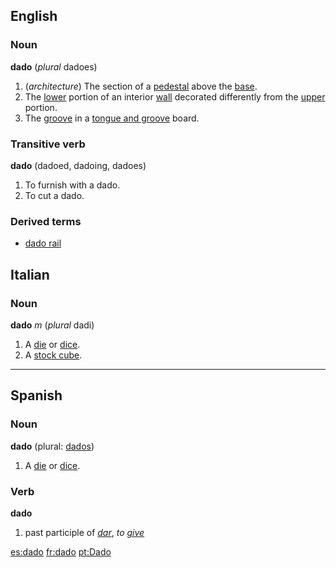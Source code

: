 ==English==
===Noun===
'''dado''' (''plural'' dadoes)
#(''architecture'') The section of a [[pedestal]] above the [[base]].
#The [[lower]] portion of an interior [[wall]] decorated differently from the [[upper]] portion.
#The [[groove]] in a [[tongue and groove]] board.
===Transitive verb===
'''dado''' (dadoed, dadoing, dadoes)
#To furnish with a dado.
#To cut a dado.
===Derived terms===
*[[dado rail]]

==Italian==
===Noun===
'''dado''' ''m'' (''plural'' dadi)

#A [[die]] or [[dice]].
#A [[stock cube]].

----

==Spanish==
===Noun===
'''dado''' (plural: [[dados]])

#A [[die]] or [[dice]].

===Verb===
'''dado'''

# past participle of ''[[dar]]'', ''to [[give]]''

[[es:dado]]
[[fr:dado]]
[[pt:Dado]]